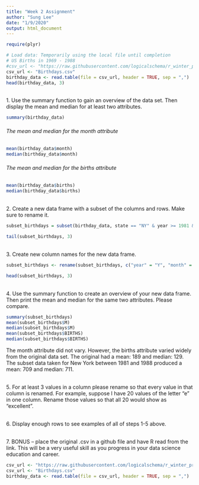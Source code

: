 ```yaml
---
title: "Week 2 Assignment"
author: "Sung Lee"
date: "1/9/2020"
output: html_document
---
```

``` r
require(plyr)

# Load data: Temporarily using the local file until completion
# US Births in 1969 - 1988 
#csv_url <- "https://raw.githubusercontent.com/logicalschema/r_winter_projects/master/Birthdays.csv"
csv_url <- "Birthdays.csv"
birthday_data <- read.table(file = csv_url, header = TRUE, sep = ",")
head(birthday_data, 3)
```
<br>
1. Use the summary function to gain an overview of the data set. Then display the mean and median for at least two attributes.

```r
summary(birthday_data)
```

###### The mean and median for the month attribute
```r
mean(birthday_data$month)
median(birthday_data$month)
```

###### The mean and median for the births attribute
```r
mean(birthday_data$births)
median(birthday_data$births)
```
<br>
2. Create a new data frame with a subset of the columns and rows. Make sure to rename it.
```r
subset_birthdays = subset(birthday_data, state == "NY" & year >= 1981 & year <= 1988, select=c(year, month, births))

tail(subset_birthdays, 3)
```

<br>
3. Create new column names for the new data frame.

```r
subset_birthdays <- rename(subset_birthdays, c("year" = "Y", "month" = "M", "births" = "BIRTHS"))

head(subset_birthdays, 3)
```
<br>
4. Use the summary function to create an overview of your new data frame. Then print the mean and median for the same two attributes. Please compare.

``` r
summary(subset_birthdays)
mean(subset_birthdays$M)
median(subset_birthdays$M)
mean(subset_birthdays$BIRTHS)
median(subset_birthdays$BIRTHS)

```

The month attribute did not vary. However, the births attribute varied widely from the original data set. The original had a mean: 189 and median: 129. The subset data taken for New York between 1981 and 1988 produced a mean: 709 and median: 711.

<br>
5. For at least 3 values in a column please rename so that every value in that column is renamed. For example, suppose I have 20 values of the letter “e” in one column. Rename those values so that all 20 would show as “excellent”.

<br>
6. Display enough rows to see examples of all of steps 1-5 above.


<br>
7. BONUS – place the original .csv in a github file and have R read from the link. This will be a very useful skill as you progress in your data science education and career.

```r
csv_url <- "https://raw.githubusercontent.com/logicalschema/r_winter_projects/master/Birthdays.csv"
csv_url <- "Birthdays.csv"
birthday_data <- read.table(file = csv_url, header = TRUE, sep = ",")
```
